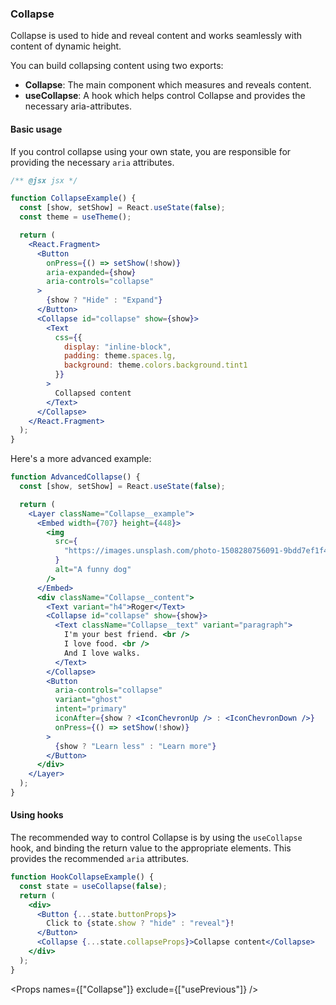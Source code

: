 
<Nav title="Collapse" />
<SEO title="Collapse" />

<Container>
<Article sidebar={[
  { id: 'Collapse', name: 'Collapse' },
  { id: 'Basic usage', name: 'Basic usage' },
  { id: 'Using hooks', name: 'Using hooks'},
  { id: 'Props', name: 'API'}
]}>

# Collapse

Collapse is used to hide and reveal content and works seamlessly with content of dynamic height.

You can build collapsing content using two exports:

- **Collapse**: The main component which measures and reveals content.
- **useCollapse**: A hook which helps control Collapse and provides the necessary aria-attributes.

#### Basic usage

If you control collapse using your own state, you are responsible for providing the necessary `aria` attributes.

```jsx
/** @jsx jsx */

function CollapseExample() {
  const [show, setShow] = React.useState(false);
  const theme = useTheme();

  return (
    <React.Fragment>
      <Button
        onPress={() => setShow(!show)}
        aria-expanded={show}
        aria-controls="collapse"
      >
        {show ? "Hide" : "Expand"}
      </Button>
      <Collapse id="collapse" show={show}>
        <Text
          css={{
            display: "inline-block",
            padding: theme.spaces.lg,
            background: theme.colors.background.tint1
          }}
        >
          Collapsed content
        </Text>
      </Collapse>
    </React.Fragment>
  );
}
```

Here's a more advanced example:

```jsx
function AdvancedCollapse() {
  const [show, setShow] = React.useState(false);

  return (
    <Layer className="Collapse__example">
      <Embed width={707} height={448}>
        <img
          src={
            "https://images.unsplash.com/photo-1508280756091-9bdd7ef1f463?ixlib=rb-1.2.1&auto=format&fit=crop&w=1990&q=80"
          }
          alt="A funny dog"
        />
      </Embed>
      <div className="Collapse__content">
        <Text variant="h4">Roger</Text>
        <Collapse id="collapse" show={show}>
          <Text className="Collapse__text" variant="paragraph">
            I'm your best friend. <br />
            I love food. <br />
            And I love walks.
          </Text>
        </Collapse>
        <Button
          aria-controls="collapse"
          variant="ghost"
          intent="primary"
          iconAfter={show ? <IconChevronUp /> : <IconChevronDown />}
          onPress={() => setShow(!show)}
        >
          {show ? "Learn less" : "Learn more"}
        </Button>
      </div>
    </Layer>
  );
}
```

#### Using hooks

The recommended way to control Collapse is by using the `useCollapse` hook, and binding the return
value to the appropriate elements. This provides the recommended `aria` attributes.

```jsx
function HookCollapseExample() {
  const state = useCollapse(false);
  return (
    <div>
      <Button {...state.buttonProps}>
        Click to {state.show ? "hide" : "reveal"}!
      </Button>
      <Collapse {...state.collapseProps}>Collapse content</Collapse>
    </div>
  );
}
```

<Props names={["Collapse"]} exclude={["usePrevious"]} />

</Article>
</Container>
